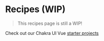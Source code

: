 # Recipes (WIP)

> This recipes page is still a WIP!

Check out our Chakra UI Vue [starter projects](/starters)